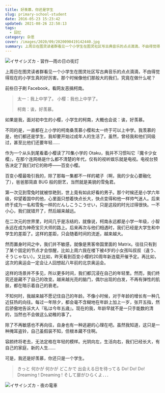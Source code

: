 ```yaml
---
title: 好羡慕，你还是学生
slug: primary-school-student
date: 2016-05-23 15:23:42
updated: 2021-08-26 22:58:13
tags:
  - 回忆
category: 杂思
cover: /images/2020/09/2020090419142440.jpg
summary: 上周日在图灵读者群看见一个小学生在图灵社区写古典音乐的点点滴滴，不由得觉得现在的小学生真的好厉害。那个时候像他们那般大的我们，究竟在做什么呢？
---
```


![イサイシズカ - 習作―雨の日の街灯](/images/2020/09/2020090419171074.jpg)

上周日在图灵读者群看见一个小学生在图灵社区写古典音乐的点点滴滴，不由得觉得现在的小学生真的好厉害。那个时候像他们那般大的我们，究竟在做什么呢？

前些日子刷 Facebook，看网友恶搞柯南。

> 太一：我上中学了。
>小樱：我也上中学了。
>
>柯南：诶，好羡慕。

如果是我，面对初中生的小樱，小学生的柯南，大概也会说：诶，好羡慕。

不同的是，一直都在上小学的柯南桑羡慕小樱和太一终于可以上中学。我羡慕的是，他们都还是学生，我却要开始过成年人的生活了。虽然，曾经我和他们同级过，甚至比他们还要年轻……

作为一个从头到尾看着小樱读了70集小学的 Otaku，我并不习惯叫它『魔卡少女樱』，在那个连网络是什么都不清楚的年代，仅有的视听娱乐就是电视。电视台预告决定了我们对它的称呼——百变小樱。

百变小樱最吸引我的，除了那每一集都不一样的裙子（啊，我的少女心要融化了），爸爸那简直 BUG 般的厨艺，当然就是美貌的雪兔君。

第一次见到雪兔时就被惊艳到，世上竟有如此好看的男子。那个时候还是小学六年级，仰望着国中的他，心里面只想着快点长大，快点变得和他一样帅气迷人。后来终于成为一名和雪兔一样的だんしこうこうせい，只是这段的时光过得很快。一不小心，我们就错开了，然后越来越远。

在二次元的世界里，时间几乎是冻结的，就像说，柯南永远都是小学一年级，小智永远在成为神奇宝贝大师的路上。后来再次与他们相遇时，我们已经是大学生和中学生的差距了。这样的差距，只会随着时间的流逝，越来越大。

然而置身时间之中，我们并不敏感，就像是黑客帝国里面的 Matrix。往往只有到了某个固定的节点才会惊醒，比如上周六我在楼下被4岁的小女孩叫叔叔（違う、そうじゃない）。又比如，昨天看到百变小樱的20周年新连载开催予定。再比如，这次的奥运会一定会让人回想起八年前的北京奥运会。

这样的场景并不多见，所以更多时间，我们都沉浸在自己的年轻里。然而，我们终究还是藏不了自己的改变。越来越光亮的脑门，偶尔出现的白发，不再有弹性的肌肤，都在暗示着自己的衰老。

不知何时，我越来越不愿记住自己的年龄。不像小时候，对于年龄的增长有一种几近狂热的向往。每过一年除夕，都会毫不含糊地在年龄上加上一岁，张开五指，然后骄傲地告诉大人『私は今年五歳』。现在的我，年龄早就不是一只手能数的清的，当然也不会做这么幼稚的事了。

除了不再敏感也不再向往，自身也有一种逃避的心理在吧。虽然我知道，这只是一种掩耳盗铃，自己虽假装不知，但根本藏不住啊。

容颜终将老去，无法定格在年轻的模样。光阴向左，生活向右，我们已经长大，有自己的家庭，新的人生……

可是，我还是好羡慕，你还只是一个学生。

>きっと 何かが 何かが どこかで 出会える日を待ってる
>Do! Do! Do! Dreaming ! Dreaming ! そして扉がひらくよ．．．

![イサイシズカ - 夜の電車](/images/2020/09/2020090419174830.jpg)
